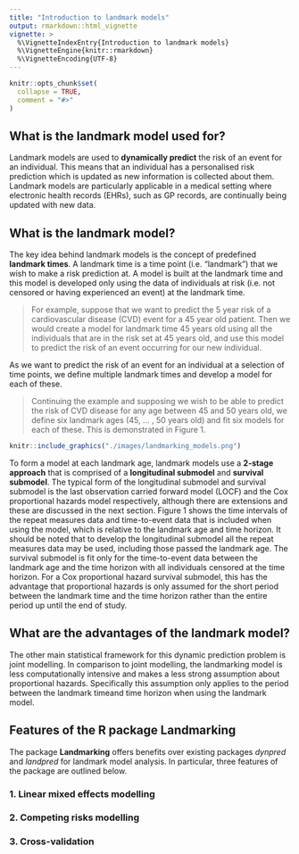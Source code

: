 ```yaml
---
title: "Introduction to landmark models"
output: rmarkdown::html_vignette
vignette: >
  %\VignetteIndexEntry{Introduction to landmark models}
  %\VignetteEngine{knitr::rmarkdown}
  %\VignetteEncoding{UTF-8}
---
```


```r
knitr::opts_chunk$set(
  collapse = TRUE,
  comment = "#>"
)
```


## What is the landmark model used for?

Landmark models are used to **dynamically predict** the risk of an event for an individual. This means that an individual has a personalised risk prediction which is updated as new information is collected about them. Landmark models are particularly applicable in a medical setting where electronic health records (EHRs), such as GP records, are continually being updated with new data.

## What is the landmark model?

The key idea behind landmark models is the concept of predefined **landmark times**. A landmark time is a time point (i.e. "landmark") that we wish to make a risk prediction at. A model is built at the landmark time and this model is developed only using the data of individuals at risk (i.e. not censored or having experienced an event) at the landmark time. 

>For example, suppose that we want to predict the 5 year risk of a cardiovascular disease (CVD) event for a 45 year old patient. Then we would create a model for landmark time 45 years old using all the individuals that are in the risk set at 45 years old, and use this model to predict the risk of an event occurring for our new individual.

 As we want to predict the risk of an event for an individual at a selection of time points, we define multiple landmark times and develop a model for each of these. 
 
>Continuing the example and supposing we wish to be able to predict the risk of CVD disease for any age between 45 and 50 years old, we define six landmark ages (45, ... , 50 years old) and fit six models for each of these. This is demonstrated in Figure 1.

```r
knitr::include_graphics("./images/landmarking_models.png")
```

To form a model at each landmark age, landmark models use a **2-stage approach** that is comprised of a **longitudinal submodel** and **survival submodel**. The typical form of the longitudinal submodel and survival submodel is the last observation carried forward model (LOCF) and the Cox proportional hazards model respectively, although there are extensions and these are discussed in the next section. Figure 1 shows the time intervals of the repeat measures data and time-to-event data that is included when using the model, which is relative to the landmark age and time horizon. It should be noted that to develop the longitudinal submodel all the repeat measures data may be used, including those passed the landmark age. The survival submodel is fit only for the time-to-event data between the landmark age and the time horizon with all individuals censored at the time horizon. For a Cox proportional hazard survival submodel, this has the advantage that proportional hazards is only assumed for the short period between the landmark time and the time horizon rather than the entire period up until the end of study.

## What are the advantages of the landmark model?

The other main statistical framework for this dynamic prediction problem is joint modelling. In comparison to joint modelling, the landmarking model is less computationally intensive and makes a less strong assumption about proportional hazards. Specifically this assumption only applies to the period between the landmark timeand time horizon when using the landmark model.

## Features of the R package Landmarking

The package **Landmarking** offers benefits over existing packages *dynpred* and *landpred* for landmark model analysis. In particular, three features of the package are outlined below.


### 1. Linear mixed effects modelling 

### 2. Competing risks modelling

### 3. Cross-validation
